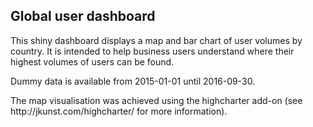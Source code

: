 ## Global user dashboard

This shiny dashboard displays a map and bar chart of user volumes by country. It is intended to help business users understand where their highest volumes of users can be found.

Dummy data is available from 2015-01-01 until 2016-09-30.

The map visualisation was achieved using the highcharter add-on (see http://jkunst.com/highcharter/ for more information).
